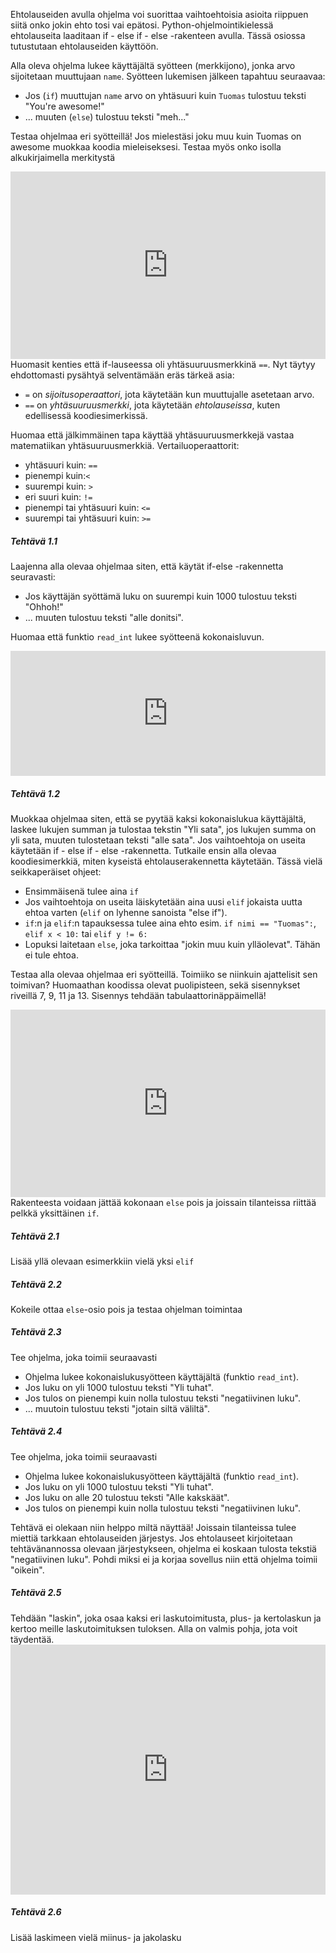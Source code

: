 
Ehtolauseiden avulla ohjelma voi suorittaa vaihtoehtoisia asioita riippuen siitä onko jokin ehto tosi vai epätosi. Python-ohjelmointikielessä
ehtolauseita laaditaan if - else if - else -rakenteen avulla. Tässä osiossa tutustutaan ehtolauseiden käyttöön.

<Segment title="1. if-else">
Alla oleva ohjelma lukee käyttäjältä syötteen (merkkijono), jonka arvo sijoitetaan muuttujaan <code>name</code>. Syötteen lukemisen jälkeen tapahtuu
seuraavaa:

* Jos (<code>if</code>) muuttujan <code>name</code> arvo on yhtäsuuri kuin <code>Tuomas</code> tulostuu teksti "You're awesome!"
* ... muuten (<code>else</code>) tulostuu teksti "meh..." 

Testaa ohjelmaa eri syötteillä! Jos mielestäsi joku muu kuin Tuomas on awesome muokkaa koodia mieleiseksesi. Testaa myös onko isolla alkukirjaimella merkitystä
<iframe src="https://trinket.io/embed/python3/46f8fc5788" width="100%" height="300" frameborder="0" marginwidth="0" marginheight="0" allowfullscreen></iframe>
<Obs>
Huomasit kenties että if-lauseessa oli yhtäsuuruusmerkkinä <Code>==</Code>. Nyt täytyy ehdottomasti pysähtyä selventämään eräs tärkeä asia:

* <Code>=</Code> on <em>sijoitusoperaattori</em>, jota käytetään kun muuttujalle asetetaan arvo.
* <Code>==</Code> on <em>yhtäsuuruusmerkki</em>, jota käytetään <em>ehtolauseissa</em>, kuten edellisessä koodiesimerkissä.

Huomaa että jälkimmäinen tapa käyttää yhtäsuuruusmerkkejä vastaa matematiikan yhtäsuuruusmerkkiä.
</Obs>
<Obs>
Vertailuoperaattorit:

* yhtäsuuri kuin: <Code>==</Code> 
* pienempi kuin:<Code>&lt;</Code> 
* suurempi kuin: <Code>&gt;</Code> 
* eri suuri kuin: <Code>!=</Code> 
* pienempi tai yhtäsuuri kuin: <Code>&lt;=</Code> 
* suurempi tai yhtäsuuri kuin: <Code>&gt;=</Code> 

</Obs>
<h5>Tehtävä 1.1</h5>
Laajenna alla olevaa ohjelmaa siten, että käytät if-else -rakennetta seuravasti:

* Jos käyttäjän syöttämä luku on suurempi kuin 1000 tulostuu teksti "Ohhoh!"
* ... muuten tulostuu teksti "alle donitsi".

Huomaa että funktio <code>read_int</code> lukee syötteenä kokonaisluvun.

<iframe src="https://trinket.io/embed/python3/cb6b4e6668?runOption=run" width="100%" height="200" frameborder="0" marginwidth="0" marginheight="0" allowfullscreen></iframe>
<h5>Tehtävä 1.2</h5>
 Muokkaa ohjelmaa siten, että se pyytää kaksi kokonaislukua käyttäjältä, laskee lukujen summan ja tulostaa tekstin "Yli sata", jos lukujen summa on yli sata, muuten
tulostetaan teksti "alle sata".

</Segment>

<Segment title="2. Useita vaihtoehtoja: If - else if - else">
Jos vaihtoehtoja on useita käytetään if - else if - else -rakennetta. Tutkaile ensin alla olevaa koodiesimerkkiä, miten kyseistä ehtolauserakennetta käytetään. Tässä vielä seikkaperäiset ohjeet:

* Ensimmäisenä tulee aina <code>if</code>
* Jos vaihtoehtoja on useita läiskytetään aina uusi <code>elif</code> jokaista uutta ehtoa varten (<code>elif</code> on lyhenne sanoista "else if").
* <code>if</code>:n ja <code>elif</code>:n tapauksessa tulee aina ehto esim. <Code>if nimi == "Tuomas":</Code>, <Code>elif x &lt; 10:</Code> tai  <Code>elif y != 6:</Code>
* Lopuksi laitetaan <code>else</code>, joka tarkoittaa "jokin muu kuin ylläolevat". Tähän ei tule ehtoa. 

Testaa alla olevaa ohjelmaa eri syötteillä. Toimiiko se niinkuin ajattelisit sen toimivan?
<Obs>
Huomaathan koodissa olevat puolipisteen, sekä sisennykset riveillä 7, 9, 11 ja 13. Sisennys tehdään tabulaattorinäppäimellä!
</Obs>
<iframe src="https://trinket.io/embed/python3/47acb869c0?runOption=run" width="100%" height="300" frameborder="0" marginwidth="0" marginheight="0" allowfullscreen></iframe>
<Obs>
Rakenteesta voidaan jättää kokonaan <code>else</code> pois ja joissain tilanteissa riittää pelkkä yksittäinen <code>if</code>.
</Obs>
<h5>Tehtävä 2.1</h5>
Lisää yllä olevaan esimerkkiin vielä yksi <code>elif</code>
<h5>Tehtävä 2.2</h5>
Kokeile ottaa <code>else</code>-osio pois ja testaa ohjelman toimintaa
<h5>Tehtävä 2.3</h5>
Tee ohjelma, joka toimii seuraavasti

* Ohjelma lukee kokonaislukusyötteen käyttäjältä (funktio <code>read_int</code>).
* Jos luku on yli 1000 tulostuu teksti "Yli tuhat".
* Jos tulos on pienempi kuin nolla tulostuu teksti "negatiivinen luku".
* ... muutoin tulostuu teksti "jotain siltä väliltä".

<h5>Tehtävä 2.4</h5>
Tee ohjelma, joka toimii seuraavasti  

* Ohjelma lukee kokonaislukusyötteen käyttäjältä (funktio <code>read_int</code>).
* Jos luku on yli 1000 tulostuu teksti "Yli tuhat".
* Jos luku on alle 20 tulostuu teksti "Alle kakskäät".
* Jos tulos on pienempi kuin nolla tulostuu teksti "negatiivinen luku".

<Obs>
Tehtävä ei olekaan niin helppo miltä näyttää! Joissain tilanteissa tulee miettiä tarkkaan ehtolauseiden järjestys. Jos ehtolauseet kirjoitetaan
tehtävänannossa olevaan järjestykseen, ohjelma ei koskaan tulosta tekstiä "negatiivinen luku". Pohdi miksi ei ja korjaa sovellus niin että ohjelma
toimii "oikein".
</Obs>
<h5>Tehtävä 2.5</h5>
Tehdään "laskin", joka osaa kaksi eri laskutoimitusta, plus- ja kertolaskun ja kertoo meille laskutoimituksen tuloksen. Alla on valmis pohja, jota voit täydentää.
<iframe src="https://trinket.io/embed/python3/0dc64f2228?runOption=run" width="100%" height="400" frameborder="0" marginwidth="0" marginheight="0" allowfullscreen></iframe>
<h5>Tehtävä 2.6</h5>
Lisää laskimeen vielä miinus- ja jakolasku
</Segment>
